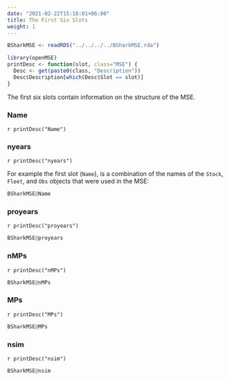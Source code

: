```yaml
---
date: "2021-02-22T15:18:01+06:00"
title: The First Six Slots
weight: 1
---
```


```r

BSharkMSE <- readRDS("../../../../BSharkMSE.rda")

library(openMSE)
printDesc <- function(slot, class="MSE") {
  Desc <- get(paste0(class, "Description"))
  Desc$Description[which(Desc$Slot == slot)]
}
```

The first six slots contain information on the structure of the MSE.

### Name
`r printDesc("Name")`

### nyears
`r printDesc("nyears")`

For example the first slot (`Name`),  is a combination of the names of the `Stock`, `Fleet`, and `Obs` objects that were used in the MSE:

```r
BSharkMSE@Name
```

### proyears
`r printDesc("proyears")`

```r
BSharkMSE@proyears
```

### nMPs
`r printDesc("nMPs")`

```r
BSharkMSE@nMPs
```

### MPs
`r printDesc("MPs")`

```r
BSharkMSE@MPs
```

### nsim
`r printDesc("nsim")`

```r
BSharkMSE@nsim
```

